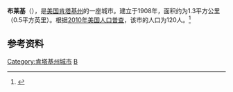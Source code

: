 {{Infobox City 
|chinese_name = 布莱基
|official_name = Blackey
|image_flag = 
|image_seal = 
|image_skyline = 
|image_map = KYMap-doton-Blackey.PNG
|map_caption =
|subdivision_type = [[國家|國家]]
|subdivision_name = {{USA}}
|leader_title = 
|leader_name = 
|subdivision_type1 = [[美國行政區劃|州]]
|subdivision_name1 = [[肯塔基州|肯塔基州]]
|subdivision_type2 = [[肯塔基州行政区划|县]]
|subdivision_name2 = Letcher
|found_title            = 正式立市
|found_date             = 1908年
|area_total = 1.3
|area_land = 
|area_water = 
|population_as_of = 2010
|population_total = 120
|population_density = 
|timezone = 
|utc_offset = 
|timezone_DST = 
|utc_offset_DST = 
}}

'''布莱基'''（{{lang-en|'''Blackey'''}}），是[[美国|美国]][[肯塔基州|肯塔基州]]的一座城市。建立于1908年，面积约为1.3平方公里（0.5平方英里）。根据[[2010年美国人口普查|2010年美国人口普查]]，该市的人口为120人。<ref name=census>{{cite web |url = http://www.census.gov/prod/www/abs/decennial/ |title = Census of Population and Housing |publisher = U.S. Census Bureau |accessdate = November 18, 2011 |archive-url = https://web.archive.org/web/20060208103743/http://www.census.gov/prod/www/abs/decennial/ |archive-date = 2006-02-08 |dead-url = yes }}</ref>

== 参考资料 ==
{{reflist}}

[[Category:肯塔基州城市|Category:肯塔基州城市]]
[[Category:1915年建立的聚居地|B]]


{{Kentucky-stub}}